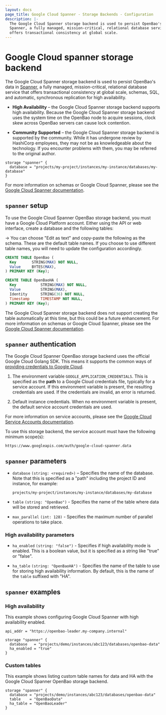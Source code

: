 ```yaml
---
layout: docs
page_title: Google Cloud Spanner - Storage Backends - Configuration
description: |-
  The Google Cloud Spanner storage backend is used to persist OpenBao's data in
  Spanner, a fully managed, mission-critical, relational database service that
  offers transactional consistency at global scale.
---
```


# Google Cloud spanner storage backend

The Google Cloud Spanner storage backend is used to persist OpenBao's data in
[Spanner][spanner-docs], a fully managed, mission-critical, relational database
service that offers transactional consistency at global scale, schemas, SQL, and
automatic, synchronous replication for high availability.

- **High Availability** – the Google Cloud Spanner storage backend supports high
  availability. Because the Google Cloud Spanner storage backend uses the system
  time on the OpenBao node to acquire sessions, clock skew across OpenBao servers
  can cause lock contention.

- **Community Supported** – the Google Cloud Spanner storage backend is
  supported by the community. While it has undergone review by HashiCorp
  employees, they may not be as knowledgeable about the technology. If you
  encounter problems with them, you may be referred to the original author.

```hcl
storage "spanner" {
  database = "projects/my-project/instances/my-instance/databases/my-database"
}
```

For more information on schemas or Google Cloud Spanner, please see the [Google
Cloud Spanner documentation][spanner-docs].

## `spanner` setup

To use the Google Cloud Spanner OpenBao storage backend, you must have a Google
Cloud Platform account. Either using the API or web interface, create a database
and the following tables:

-> You can choose "Edit as text" and copy-paste the following as the schema.
These are the default table names. If you choose to use different table names,
you will need to update the configuration accordingly.

```sql
CREATE TABLE OpenBao (
  Key       STRING(MAX) NOT NULL,
  Value     BYTES(MAX),
) PRIMARY KEY (Key);

CREATE TABLE OpenBaoHA (
  Key           STRING(MAX) NOT NULL,
  Value         STRING(MAX),
  Identity      STRING(36) NOT NULL,
  Timestamp     TIMESTAMP NOT NULL,
) PRIMARY KEY (Key);
```

The Google Cloud Spanner storage backend does not support creating the table
automatically at this time, but this could be a future enhancement. For more
information on schemas or Google Cloud Spanner, please see the [Google Cloud
Spanner documentation][spanner-docs].

## `spanner` authentication

The Google Cloud Spanner OpenBao storage backend uses the official Google Cloud
Golang SDK. This means it supports the common ways of [providing credentials to
Google Cloud][cloud-creds].

1. The environment variable `GOOGLE_APPLICATION_CREDENTIALS`. This is specified
   as the **path** to a Google Cloud credentials file, typically for a service
   account. If this environment variable is present, the resulting credentials are
   used. If the credentials are invalid, an error is returned.

1. Default instance credentials. When no environment variable is present, the
   default service account credentials are used.

For more information on service accounts, please see the [Google Cloud Service
Accounts documentation][service-accounts].

To use this storage backend, the service account must have the following
minimum scope(s):

```text
https://www.googleapis.com/auth/google-cloud-spanner.data
```

## `spanner` parameters

- `database` `(string: <required>)` – Specifies the name of the database. Note
  that this is specified as a "path" including the project ID and instance, for
  example:

  ```text
  projects/my-project/instances/my-instance/databases/my-database
  ```

- `table` `(string: "OpenBao")` - Specifies the name of the table where
  data will be stored and retrieved.

- `max_parallel` `(int: 128)` - Specifies the maximum number of parallel
  operations to take place.

### High availability parameters

- `ha_enabled` `(string: "false")` - Specifies if high availability mode is
  enabled. This is a boolean value, but it is specified as a string like "true"
  or "false".

- `ha_table` `(string: "OpenBaoHA")` - Specifies the name of the table to use for
  storing high availability information. By default, this is the name of the
  `table` suffixed with "HA".

## `spanner` examples

### High availability

This example shows configuring Google Cloud Spanner with high availability
enabled.

```hcl
api_addr = "https://openbao-leader.my-company.internal"

storage "spanner" {
  database   = "projects/demo/instances/abc123/databases/openbao-data"
  ha_enabled = "true"
}
```

### Custom tables

This example shows listing custom table names for data and HA with the Google
Cloud Spanner OpenBao storage backend.

```hcl
storage "spanner" {
  database = "projects/demo/instances/abc123/databases/openbao-data"
  table    = "OpenBaoData"
  ha_table = "OpenBaoLeader"
}
```

[cloud-creds]: https://cloud.google.com/docs/authentication/production#providing_credentials_to_your_application
[service-accounts]: https://cloud.google.com/compute/docs/access/service-accounts
[spanner-docs]: https://cloud.google.com/spanner/docs/
